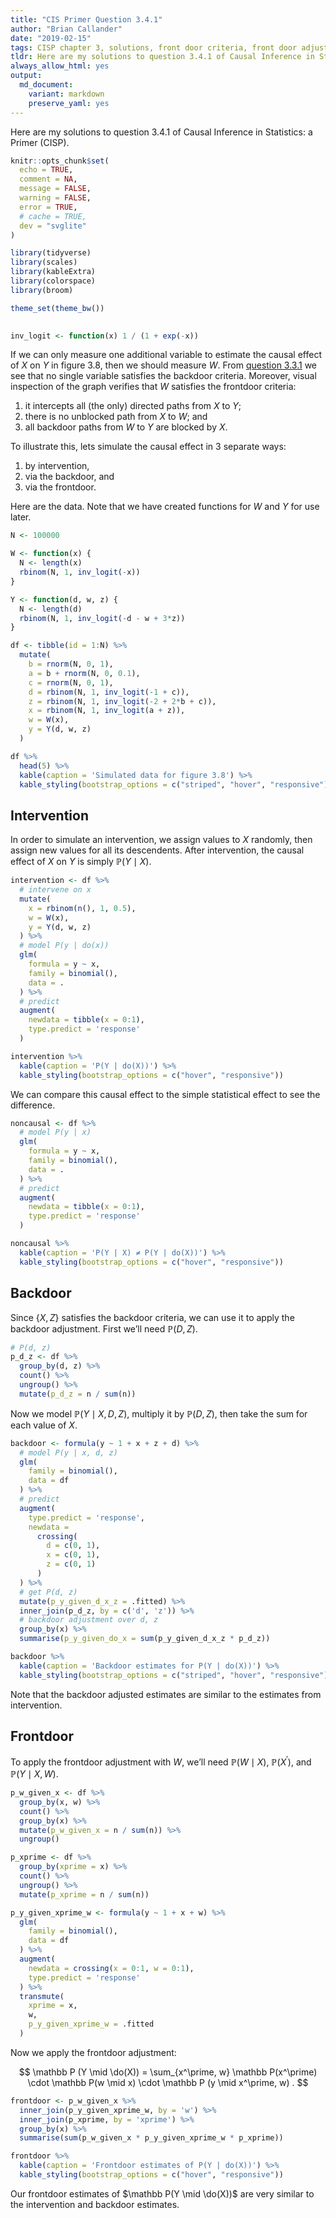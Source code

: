 ```yaml
---
title: "CIS Primer Question 3.4.1"
author: "Brian Callander"
date: "2019-02-15"
tags: CISP chapter 3, solutions, front door criteria, front door adjustment
tldr: Here are my solutions to question 3.4.1 of Causal Inference in Statistics a Primer (CISP).
always_allow_html: yes
output: 
  md_document:
    variant: markdown
    preserve_yaml: yes
---
```


Here are my solutions to question 3.4.1 of Causal Inference in Statistics: a Primer (CISP). 
$\DeclareMathOperator{\do}{do}$

<!--more-->



```r
knitr::opts_chunk$set(
  echo = TRUE,
  comment = NA,
  message = FALSE,
  warning = FALSE,
  error = TRUE,
  # cache = TRUE,
  dev = "svglite"
)

library(tidyverse)
library(scales)
library(kableExtra)
library(colorspace)
library(broom)

theme_set(theme_bw())
 
```

```r
inv_logit <- function(x) 1 / (1 + exp(-x))
```

If we can only measure one additional variable to estimate the causal effect of $X$ on $Y$ in figure 3.8, then we should measure $W$. From [question 3.3.1](question_3_3_1.html) we see that no single variable satisfies the backdoor criteria. Moreover, visual inspection of the graph verifies that $W$ satisfies the frontdoor criteria:

1. it intercepts all (the only) directed paths from $X$ to $Y$;
2. there is no unblocked path from $X$ to $W$; and
3. all backdoor paths from $W$ to $Y$ are blocked by $X$.

To illustrate this, lets simulate the causal effect in 3 separate ways:

1. by intervention,
2. via the backdoor, and
3. via the frontdoor.

Here are the data. Note that we have created functions for $W$ and $Y$ for use later.

```r
N <- 100000

W <- function(x) {
  N <- length(x)
  rbinom(N, 1, inv_logit(-x))
}

Y <- function(d, w, z) {
  N <- length(d)
  rbinom(N, 1, inv_logit(-d - w + 3*z))
}

df <- tibble(id = 1:N) %>% 
  mutate(
    b = rnorm(N, 0, 1),
    a = b + rnorm(N, 0, 0.1),
    c = rnorm(N, 0, 1),
    d = rbinom(N, 1, inv_logit(-1 + c)),
    z = rbinom(N, 1, inv_logit(-2 + 2*b + c)),
    x = rbinom(N, 1, inv_logit(a + z)),
    w = W(x),
    y = Y(d, w, z)
  )
```

```r
df %>% 
  head(5) %>% 
  kable(caption = 'Simulated data for figure 3.8') %>% 
  kable_styling(bootstrap_options = c("striped", "hover", "responsive"))
```

## Intervention

In order to simulate an intervention, we assign values to $X$ randomly, then assign new values for all its descendents. After intervention, the causal effect of $X$ on $Y$ is simply $\mathbb P(Y \mid X)$.

```r
intervention <- df %>% 
  # intervene on x
  mutate(
    x = rbinom(n(), 1, 0.5),
    w = W(x),
    y = Y(d, w, z)
  ) %>% 
  # model P(y | do(x))
  glm(
    formula = y ~ x, 
    family = binomial(), 
    data = .
  ) %>% 
  # predict
  augment(
    newdata = tibble(x = 0:1), 
    type.predict = 'response'
  ) 

```

```r
intervention %>% 
  kable(caption = 'P(Y | do(X))') %>% 
  kable_styling(bootstrap_options = c("hover", "responsive"))
```

We can compare this causal effect to the simple statistical effect to see the difference.

```r
noncausal <- df %>% 
  # model P(y | x)
  glm(
    formula = y ~ x, 
    family = binomial(), 
    data = .
  ) %>% 
  # predict
  augment(
    newdata = tibble(x = 0:1), 
    type.predict = 'response'
  ) 

```

```r
noncausal %>% 
  kable(caption = 'P(Y | X) ≠ P(Y | do(X))') %>% 
  kable_styling(bootstrap_options = c("hover", "responsive"))
```

## Backdoor

Since $\{X, Z\}$ satisfies the backdoor criteria, we can use it to apply the backdoor adjustment. First we'll need $\mathbb P(D, Z)$.

```r
# P(d, z)
p_d_z <- df %>% 
  group_by(d, z) %>% 
  count() %>% 
  ungroup() %>%  
  mutate(p_d_z = n / sum(n)) 
```

Now we model $\mathbb P(Y \mid X, D, Z)$, multiply it by $\mathbb P(D, Z)$, then take the sum for each value of $X$.

```r
backdoor <- formula(y ~ 1 + x + z + d) %>% 
  # model P(y | x, d, z)
  glm(
    family = binomial(),
    data = df
  ) %>%  
  # predict
  augment(
    type.predict = 'response',
    newdata = 
      crossing(
        d = c(0, 1),
        x = c(0, 1),
        z = c(0, 1)
      )
  ) %>% 
  # get P(d, z)
  mutate(p_y_given_d_x_z = .fitted) %>% 
  inner_join(p_d_z, by = c('d', 'z')) %>% 
  # backdoor adjustment over d, z
  group_by(x) %>% 
  summarise(p_y_given_do_x = sum(p_y_given_d_x_z * p_d_z))

```

```r
backdoor %>% 
  kable(caption = 'Backdoor estimates for P(Y | do(X))') %>% 
  kable_styling(bootstrap_options = c("striped", "hover", "responsive"))
```

Note that the backdoor adjusted estimates are similar to the estimates from intervention.

## Frontdoor

To apply the frontdoor adjustment with $W$, we'll need $\mathbb P(W \mid X)$, $\mathbb P(X^\prime)$, and $\mathbb P(Y \mid X, W)$.

```r
p_w_given_x <- df %>% 
  group_by(x, w) %>% 
  count() %>% 
  group_by(x) %>% 
  mutate(p_w_given_x = n / sum(n)) %>% 
  ungroup()

p_xprime <- df %>% 
  group_by(xprime = x) %>% 
  count() %>% 
  ungroup() %>% 
  mutate(p_xprime = n / sum(n))

p_y_given_xprime_w <- formula(y ~ 1 + x + w) %>% 
  glm(
    family = binomial(),
    data = df
  ) %>% 
  augment(
    newdata = crossing(x = 0:1, w = 0:1),
    type.predict = 'response'
  ) %>% 
  transmute(
    xprime = x,
    w,
    p_y_given_xprime_w = .fitted
  )
```

Now we apply the frontdoor adjustment:

$$
\mathbb P (Y \mid \do(X))
=
\sum_{x^\prime, w}
\mathbb P(x^\prime)
\cdot
\mathbb P(w \mid x)
\cdot
\mathbb P (y \mid x^\prime, w)
.
$$

```r
frontdoor <- p_w_given_x %>% 
  inner_join(p_y_given_xprime_w, by = 'w') %>% 
  inner_join(p_xprime, by = 'xprime') %>% 
  group_by(x) %>%
  summarise(sum(p_w_given_x * p_y_given_xprime_w * p_xprime))

```


```r
frontdoor %>% 
  kable(caption = 'Frontdoor estimates of P(Y | do(X))') %>% 
  kable_styling(bootstrap_options = c("hover", "responsive"))
```

Our frontdoor estimates  of $\mathbb P(Y \mid \do(X))$ are very similar to the intervention and backdoor estimates.
